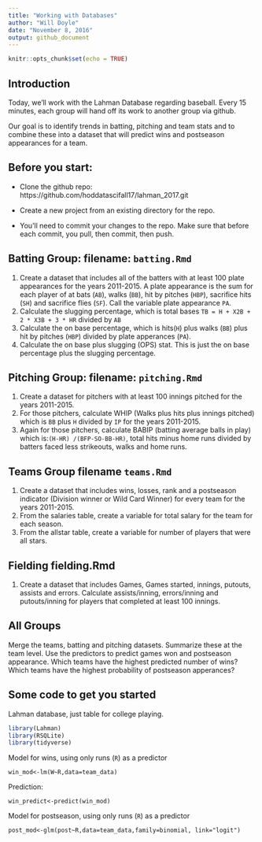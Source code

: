 ```yaml
---
title: "Working with Databases"
author: "Will Doyle"
date: "November 8, 2016"
output: github_document
---
```


```r
knitr::opts_chunk$set(echo = TRUE)
```

## Introduction
Today, we'll work with the Lahman Database regarding baseball. Every 15 minutes, each group will hand off its work to another group via github. 

Our goal is to identify trends in batting, pitching and team stats and to combine these into a dataset that will predict wins and postseason appearances for a team. 

## Before you start:

- Clone the github repo: https://github.com/hoddatascifall17/lahman_2017.git

- Create a new project from an existing directory for the repo. 

- You'll need to commit your changes to the repo. Make sure that before each commit, you pull, then commit, then push. 

## Batting Group: filename: `batting.Rmd` 

1. Create a dataset that includes all of the batters with at least 100 plate appearances for the years 2011-2015. A plate appearance is the sum for each player of at bats (`AB`), walks (`BB`),  hit by pitches (`HBP`), sacrifice hits (`SH`) and sacrifice flies (`SF`). Call the variable plate appearance `PA`. 
2. Calculate the slugging percentage, which is total bases `TB = H + X2B + 2 * X3B + 3 * HR` divided by `AB`
3. Calculate the on base percentage, which is hits(`H`)  plus walks (`BB`) plus hit by pitches (`HBP`) divided by plate apperances (`PA`).  
3. Calculate the on base plus slugging (OPS) stat. This is just the on base percentage plus the slugging percentage.  

## Pitching Group: filename: `pitching.Rmd` 

1. Create a dataset for pitchers with at least 100 innings pitched for the years 2011-2015. 
2. For those pitchers, calculate WHIP (Walks plus hits plus innings pitched) which is `BB` plus `H` divided by `IP` for the years 2011-2015. 
3. Again for those pitchers, calculate BABIP (batting average balls in play) which is:`(H-HR) /(BFP-SO-BB-HR)`, total hits minus home runs divided by batters faced less strikeouts, walks and home runs. 

## Teams Group filename `teams.Rmd`
1. Create a dataset that includes wins, losses, rank and a postseason indicator (Division winner or Wild Card Winner) for every team for the years 2011-2015. 
2. From the salaries table, create a variable for total salary for the team for each season. 
3. From the allstar table, create a variable for number of players that were all stars.  


## Fielding fielding.Rmd

1. Create a dataset that includes Games, Games started, innings, putouts, assists and errors. Calculate assists/inning, errors/inning and putouts/inning for players that completed at least 100 innings. 

## All Groups

Merge the teams, batting and pitching datasets. Summarize these at the team level. Use the predictors to predict games won and postseason appearance. Which teams have the highest predicted number of wins? Which teams have the highest probability of postseason apperances?

## Some code to get you started

Lahman database, just table for college playing. 

```r
library(Lahman)
library(RSQLite)
library(tidyverse)

```

Model for wins, using only runs (`R`) as a predictor

`win_mod<-lm(W~R,data=team_data)`

Prediction:

`win_predict<-predict(win_mod)`

Model for postseason, using only runs (`R`) as a predictor

`post_mod<-glm(post~R,data=team_data,family=binomial, link="logit")`


